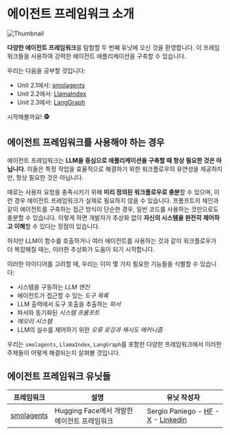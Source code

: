 # 에이전트 프레임워크 소개

<img src="https://huggingface.co/datasets/agents-course/course-images/resolve/main/en/unit2/thumbnail.jpg" alt="Thumbnail"/>

**다양한 에이전트 프레임워크**를 탐험할 두 번째 유닛에 오신 것을 환영합니다. 이 프레임워크들을 사용하여 강력한 에이전트 애플리케이션을 구축할 수 있습니다.

우리는 다음을 공부할 것입니다:

- Unit 2.1에서: [smolagents](https://huggingface.co/docs/smolagents/en/index)
- Unit 2.2에서: [LlamaIndex](https://www.llamaindex.ai/)
- Unit 2.3에서: [LangGraph](https://www.langchain.com/langgraph)

시작해볼까요! 🕵

## 에이전트 프레임워크를 사용해야 하는 경우

에이전트 프레임워크는 **LLM을 중심으로 애플리케이션을 구축할 때 항상 필요한 것은 아닙니다**. 이들은 특정 작업을 효율적으로 해결하기 위한 워크플로우의 유연성을 제공하지만, 항상 필요한 것은 아닙니다.

때로는 사용자 요청을 충족시키기 위해 **미리 정의된 워크플로우로 충분**할 수 있으며, 이런 경우 에이전트 프레임워크가 실제로 필요하지 않을 수 있습니다. 프롬프트의 체인과 같이 에이전트를 구축하는 접근 방식이 단순한 경우, 일반 코드를 사용하는 것만으로도 충분할 수 있습니다. 이렇게 하면 개발자가 추상화 없이 **자신의 시스템을 완전히 제어하고 이해**할 수 있다는 장점이 있습니다.

하지만 LLM이 함수를 호출하거나 여러 에이전트를 사용하는 것과 같이 워크플로우가 더 복잡해질 때는, 이러한 추상화가 도움이 되기 시작합니다.

이러한 아이디어를 고려할 때, 우리는 이미 몇 가지 필요한 기능들을 식별할 수 있습니다:

* 시스템을 구동하는 *LLM 엔진*
* 에이전트가 접근할 수 있는 *도구 목록*
* LLM 출력에서 도구 호출을 추출하는 *파서*
* 파서와 동기화된 *시스템 프롬프트*
* *메모리 시스템*
* LLM의 실수를 제어하기 위한 *오류 로깅과 재시도 메커니즘*

우리는 `smolagents`, `LlamaIndex`, `LangGraph`를 포함한 다양한 프레임워크에서 이러한 주제들이 어떻게 해결되는지 살펴볼 것입니다.

## 에이전트 프레임워크 유닛들

| 프레임워크 | 설명 | 유닛 작성자 |
|------------|----------------|----------------|
| [smolagents](./smolagents/introduction) | Hugging Face에서 개발한 에이전트 프레임워크 | Sergio Paniego - [HF](https://huggingface.co/sergiopaniego) - [X](https://x.com/sergiopaniego) - [Linkedin](https://www.linkedin.com/in/sergio-paniego-blanco) | 